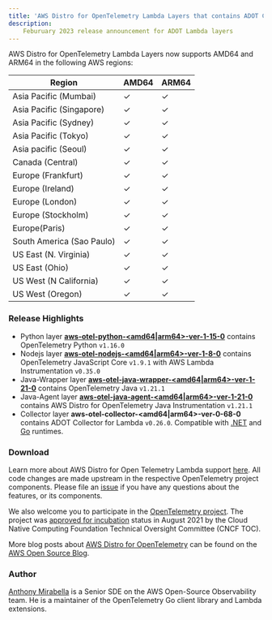 ```yaml
---
title: 'AWS Distro for OpenTelemetry Lambda Layers that contains ADOT Collector v0.26.0 are now available'
description:
    Feburuary 2023 release announcement for ADOT Lambda layers
---
```



<SectionSeparator />

AWS Distro for OpenTelemetry Lambda Layers now supports AMD64 and ARM64 in the following AWS regions:

|Region                   | AMD64 | ARM64 |
|-------------------------|-------|-------|
|Asia Pacific (Mumbai)    |  ✓    |  ✓    |
|Asia Pacific (Singapore) |  ✓    |  ✓    |
|Asia Pacific (Sydney)    |  ✓    |  ✓    |
|Asia Pacific (Tokyo)     |  ✓    |  ✓    |
|Asia pacific (Seoul)     |  ✓    |  ✓    |
|Canada (Central)         |  ✓    |  ✓    |
|Europe (Frankfurt)       |  ✓    |  ✓    |
|Europe (Ireland)         |  ✓    |  ✓    |
|Europe (London)          |  ✓    |  ✓    |
|Europe (Stockholm)       |  ✓    |  ✓    |
|Europe(Paris)            |  ✓    |  ✓    |
|South America (Sao Paulo)|  ✓    |  ✓    |
|US East (N. Virginia)    |  ✓    |  ✓    |
|US East (Ohio)           |  ✓    |  ✓    |
|US West (N California)   |  ✓    |  ✓    |
|US West (Oregon)         |  ✓    |  ✓    |

<SectionSeparator />

### Release Highlights

- Python layer [**aws-otel-python-<amd64|arm64>-ver-1-15-0**](https://aws-otel.github.io/docs/getting-started/lambda/lambda-python) contains OpenTelemetry Python `v1.16.0`
- Nodejs layer [**aws-otel-nodejs-<amd64|arm64>-ver-1-8-0**](https://aws-otel.github.io/docs/getting-started/lambda/lambda-js) contains OpenTelemetry JavaScript Core `v1.9.1` with AWS Lambda Instrumentation `v0.35.0`
- Java-Wrapper layer [**aws-otel-java-wrapper-<amd64|arm64>-ver-1-21-0**](https://aws-otel.github.io/docs/getting-started/lambda/lambda-java) contains OpenTelemetry Java `v1.21.1`
- Java-Agent layer [**aws-otel-java-agent-<amd64|arm64>-ver-1-21-0**](https://aws-otel.github.io/docs/getting-started/lambda/lambda-java-auto-instr) contains AWS Distro for OpenTelemetry Java Instrumentation `v1.21.1`
- Collector layer **aws-otel-collector-<amd64|arm64>-ver-0-68-0** contains ADOT Collector for Lambda `v0.26.0`. Compatible with [.NET](https://aws-otel.github.io/docs/getting-started/lambda/lambda-dotnet) and [Go](https://aws-otel.github.io/docs/getting-started/lambda/lambda-go) runtimes.

### Download

Learn more about AWS Distro for Open Telemetry Lambda support [here](https://aws-otel.github.io/docs/getting-started/lambda). All code changes are made upstream in the respective OpenTelemetry project components. Please file an [issue](https://github.com/aws-observability/aws-otel-community/issues) if you have any questions about the features, or its components.

We also welcome you to participate in the [OpenTelemetry project](https://github.com/open-telemetry). The project was [approved for incubation](https://www.cncf.io/blog/2021/08/26/opentelemetry-becomes-a-cncf-incubating-project/) status in August 2021 by the Cloud Native Computing Foundation Technical Oversight Committee (CNCF TOC).

More blog posts about
[AWS Distro for OpenTelemetry](https://aws.amazon.com/blogs/opensource/category/management-tools/aws-distro-for-opentelemetry/) can be found on the
[AWS Open Source Blog](https://aws.amazon.com/blogs/opensource/category/management-tools/aws-distro-for-opentelemetry/).


### Author

[Anthony Mirabella](https://github.com/Aneurysm9) is a Senior SDE on the AWS Open-Source Observability team.  He is a maintainer of the OpenTelemetry Go client library and Lambda extensions.